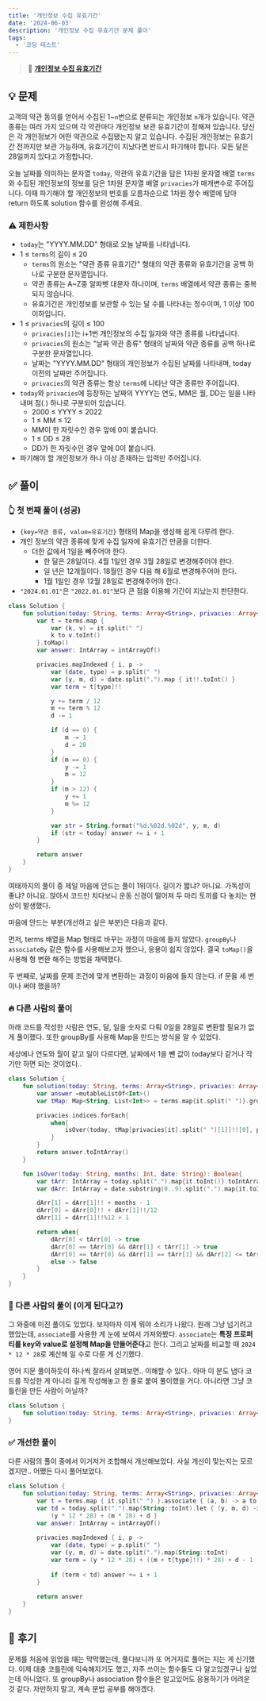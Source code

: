```yaml
---
title: '개인정보 수집 유효기간'
date: '2024-06-03'
description: '개인정보 수집 유효기간 문제 풀이'
tags:
  - '코딩 테스트'
---
```


> 📍 [**개인정보 수집 유효기간**](https://school.programmers.co.kr/learn/courses/30/lessons/150370)

## 💡 문제

고객의 약관 동의를 얻어서 수집된 1~`n`번으로 분류되는 개인정보 `n`개가 있습니다. 약관 종류는 여러 가지 있으며 각 약관마다 개인정보 보관 유효기간이 정해져 있습니다. 당신은 각 개인정보가 어떤 약관으로 수집됐는지 알고 있습니다. 수집된 개인정보는 유효기간 전까지만 보관 가능하며, 유효기간이 지났다면 반드시 파기해야 합니다. 모든 달은 28일까지 있다고 가정합니다.

오늘 날짜를 의미하는 문자열 `today`, 약관의 유효기간을 담은 1차원 문자열 배열 `terms`와 수집된 개인정보의 정보를 담은 1차원 문자열 배열 `privacies`가 매개변수로 주어집니다. 이때 파기해야 할 개인정보의 번호를 오름차순으로 1차원 정수 배열에 담아 return 하도록 solution 함수를 완성해 주세요.

### ⚠️ 제한사항

- `today`는 "YYYY.MM.DD" 형태로 오늘 날짜를 나타냅니다.
- 1 ≤ `terms`의 길이 ≤ 20
  - `terms`의 원소는 "약관 종류 유효기간" 형태의 약관 종류와 유효기간을 공백 하나로 구분한 문자열입니다.
  - 약관 종류는 A~Z중 알파벳 대문자 하나이며, `terms` 배열에서 약관 종류는 중복되지 않습니다.
  - 유효기간은 개인정보를 보관할 수 있는 달 수를 나타내는 정수이며, 1 이상 100 이하입니다.
- 1 ≤ `privacies`의 길이 ≤ 100
  - `privacies[i]`는 i+1번 개인정보의 수집 일자와 약관 종류를 나타냅니다.
  - `privacies`의 원소는 "날짜 약관 종류" 형태의 날짜와 약관 종류를 공백 하나로 구분한 문자열입니다.
  - 날짜는 "YYYY.MM.DD" 형태의 개인정보가 수집된 날짜를 나타내며, today 이전의 날짜만 주어집니다.
  - `privacies`의 약관 종류는 항상 `terms`에 나타난 약관 종류만 주어집니다.
- `today`와 `privacies`에 등장하는 날짜의 YYYY는 연도, MM은 월, DD는 일을 나타내며 점(.) 하나로 구분되어 있습니다.
  - 2000 ≤ YYYY ≤ 2022
  - 1 ≤ MM ≤ 12
  - MM이 한 자릿수인 경우 앞에 0이 붙습니다.
  - 1 ≤ DD ≤ 28
  - DD가 한 자릿수인 경우 앞에 0이 붙습니다.
- 파기해야 할 개인정보가 하나 이상 존재하는 입력만 주어집니다.

## ✅ 풀이

### 👆 첫 번째 풀이 (성공)

- `{key=약관 종류, value=유효기간}` 형태의 Map을 생성해 쉽게 다루려 한다.
- 개인 정보의 약관 종류에 맞게 수집 일자에 유효기간 만큼을 더한다.
  - 더한 값에서 1일을 빼주어야 한다.
    - 한 달은 28일이다. 4월 1일인 경우 3월 28일로 변경해주어야 한다.
    - 일 년은 12개월이다. 18월인 경우 다음 해 6월로 변경해주어야 한다.
    - 1월 1일인 경우 12월 28일로 변경해주어야 한다.
- `"2024.01.01"`은 `"2022.01.01"`보다 큰 점을 이용해 기간이 지났는지 판단한다.

```kotlin
class Solution {
    fun solution(today: String, terms: Array<String>, privacies: Array<String>): IntArray {
        var t = terms.map { 
            var (k, v) = it.split(" ")
            k to v.toInt()
        }.toMap()
        var answer: IntArray = intArrayOf()

        privacies.mapIndexed { i, p ->
            var (date, type) = p.split(" ")
            var (y, m, d) = date.split(".").map { it!!.toInt() }
            var term = t[type]!!

            y += term / 12
            m += term % 12
            d -= 1

            if (d == 0) {
                m -= 1
                d = 28
            }
            if (m == 0) {
                y -= 1
                m = 12
            }
            if (m > 12) {
                y += 1
                m %= 12
            }

            var str = String.format("%d.%02d.%02d", y, m, d)
            if (str < today) answer += i + 1
        }

        return answer
    }
}
```

여태까지의 풀이 중 제일 마음에 안드는 풀이 1위이다. 길이가 짧냐? 아니요. 가독성이 좋냐? 아니요. 앉아서 코드만 치다보니 운동 신경이 떨어져 두 마리 토끼를 다 놓치는 현상이 발생했다.

마음에 안드는 부분(개선하고 싶은 부분)은 다음과 같다.

먼저, terms 배열을 Map 형태로 바꾸는 과정이 마음에 들지 않았다. `groupBy`나 `associateBy` 같은 함수를 사용해보고자 했으나, 응용이 쉽지 않았다. 결국 `toMap()`을 사용해 형 변환 해주는 방법을 채택했다.

두 번째로, 날짜를 문제 조건에 맞게 변환하는 과정이 마음에 들지 않는다. if 문을 세 번이나 써야 했을까? 

### 🔥 다른 사람의 풀이

아래 코드를 작성한 사람은 연도, 달, 일을 숫자로 다뤄 0일을 28일로 변환할 필요가 없게 풀이했다. 또한 groupBy를 사용해 Map을 만드는 방식을 알 수 있었다. 

세상에나 연도와 월이 같고 일이 다르다면, 날짜에서 1을 뺀 값이 today보다 같거나 작기만 하면 되는 것이었다.. 

```kotlin
class Solution {
    fun solution(today: String, terms: Array<String>, privacies: Array<String>): IntArray {
        var answer =mutableListOf<Int>()
        var tMap: Map<String, List<Int>> = terms.map{it.split(" ")}.groupBy({it[0]}, {it[1].toInt()})

        privacies.indices.forEach{
            when{
                isOver(today, tMap[privacies[it].split(" ")[1]]!![0], privacies[it]) -> answer.add(it+1)
            }
        }
        return answer.toIntArray()
    }

    fun isOver(today: String, months: Int, date: String): Boolean{
        var tArr: IntArray = today.split(".").map{it.toInt()}.toIntArray()
        var dArr: IntArray = date.substring(0..9).split(".").map{it.toInt()}.toIntArray()

        dArr[1] = dArr[1]!! + months - 1
        dArr[0] = dArr[0]!! + dArr[1]!!/12
        dArr[1] = dArr[1]!!%12 + 1

        return when{
            dArr[0] < tArr[0] -> true
            dArr[0] == tArr[0] && dArr[1] < tArr[1] -> true
            dArr[0] == tArr[0] && dArr[1] == tArr[1] && dArr[2] <= tArr[2] -> true
            else -> false
        }
    }
}
``` 

### 🫥 다른 사람의 풀이 (이게 된다고?)

그 와중에 미친 풀이도 있었다. 보자마자 이게 뭐야 소리가 나왔다. 원래 그냥 넘기려고 했었는데, `associate`를 사용한 게 눈에 보여서 가져와봤다. `associate`는 **특정 프로퍼티를 key와 value로 설정해 Map을 만들어준다**고 한다. 그리고 날짜를 비교할 때 `2024 * 12 * 28`로 계산해 일 수로 다룬 게 신기했다.

영어 지문 풀이하듯이 하나씩 잘라서 살펴보면.. 이해할 수 있다.. 아마 이 분도 냅다 코드를 작성한 게 아니라 길게 작성해놓고 한 줄로 붙여 풀이했을 거다. 아니라면 그냥 코틀린을 만든 사람이 아닐까?

```kotlin
class Solution {
    fun solution(today: String, terms: Array<String>, privacies: Array<String>) = privacies.indices.filter { privacies[it].split(" ").first().split("\\.".toRegex()).map(String::toInt).let { (y, m, d) -> (y * 12 * 28) + (m * 28) + d } + (terms.map { it.split(" ") }.associate { (a, b) -> a to b.toInt() }.getOrDefault(privacies[it].split(" ").last(), 0) * 28) <= today.split("\\.".toRegex()).map(String::toInt).let { (y, m, d) -> (y * 12 * 28) + (m * 28) + d } }.map { it + 1 }
}

```

### ✅ 개선한 풀이

다른 사람의 풀이 중에서 이거저거 조합해서 개선해보았다. 사실 개선이 맞는지는 모르겠지만.. 어쨌든 다시 풀어보았다.

```kotlin
class Solution {
    fun solution(today: String, terms: Array<String>, privacies: Array<String>): IntArray {
        var t = terms.map { it.split(" ") }.associate { (a, b) -> a to b.toInt() }
        var td = today.split(".").map(String::toInt).let { (y, m, d) -> 
            (y * 12 * 28) + (m * 28) + d }
        var answer: IntArray = intArrayOf()
        
        privacies.mapIndexed { i, p ->
            var (date, type) = p.split(" ")
            var (y, m, d) = date.split(".").map(String::toInt)
            var term = (y * 12 * 28) + ((m + t[type]!!) * 28) + d - 1
            
            if (term < td) answer += i + 1
        }
        
        return answer
    }
}
```

## 💭 후기

문제를 처음에 읽었을 때는 막막했는데, 풀다보니까 또 어거지로 풀어는 지는 게 신기했다. 이제 대충 코틀린에 익숙해지기도 했고, 자주 쓰이는 함수들도 다 알고있겠구나 싶었는데 아니었다. 또 groupBy나 association 함수들은 알고있어도 응용하기가 어려운 것 같다. 자만하지 말고, 계속 문법 공부를 해야겠다. 
